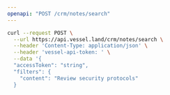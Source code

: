 ```yaml
---
openapi: "POST /crm/notes/search"
---
```


<RequestExample>

```bash Request
curl --request POST \
  --url https://api.vessel.land/crm/notes/search \
  --header 'Content-Type: application/json' \
  --header 'vessel-api-token: ' \
  --data '{
  "accessToken": "string",
  "filters": {
    "content": "Review security protocols"
  }
```

</RequestExample>
